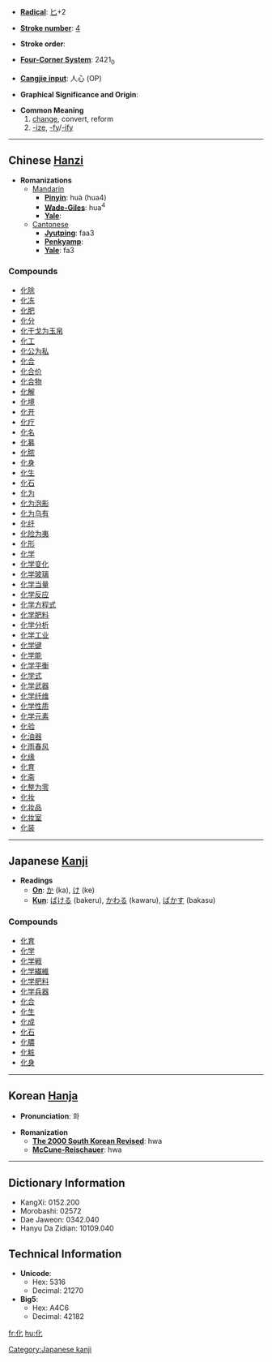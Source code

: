* '''[[Wiktionary:Chinese radical index| Radical]]''': [[Wiktionary:Chinese radical index 匕|匕]]+2

* '''[[Wiktionary:Chinese total strokes index|Stroke number]]''': [[Wiktionary:Chinese total strokes index 4|4]]

* '''Stroke order''': 

* '''[[Wiktionary:Chinese four corner index|Four-Corner System]]''': 2421<sub>0</sub>

* '''[[Wiktionary:Chinese Cangjie index|Cangjie input]]''': 人心 (OP)

* '''Graphical Significance and Origin''': 

* '''Common Meaning'''
*# [[change]], convert, reform
*# [[-ize]], [[-fy]]/[[-ify]]

----

== Chinese [[Hanzi]] ==

* '''Romanizations'''
** [[Mandarin]]
*** '''[[Pinyin]]''': huà (hua4)
*** '''[[Wade-Giles]]''': hua<sup>4</sup>
*** '''[[Yale]]''': 
**[[Cantonese]]
***'''[[Jyutping]]''': faa3
***'''[[Penkyamp]]''': 
***'''[[Yale]]''': fa3

===Compounds===
*[[化除]]
*[[化冻]]
*[[化肥]]
*[[化分]]
*[[化干戈为玉帛]]
*[[化工]]
*[[化公为私]]
*[[化合]]
*[[化合价]]
*[[化合物]]
*[[化解]]
*[[化境]]
*[[化开]]
*[[化疗]]
*[[化名]]
*[[化募]]
*[[化脓]]
*[[化身]]
*[[化生]]
*[[化石]]
*[[化为]]
*[[化为泡影]]
*[[化为乌有]]
*[[化纤]]
*[[化险为夷]]
*[[化形]]
*[[化学]]
*[[化学变化]]
*[[化学玻璃]]
*[[化学当量]]
*[[化学反应]]
*[[化学方程式]]
*[[化学肥料]]
*[[化学分析]]
*[[化学工业]]
*[[化学键]]
*[[化学能]]
*[[化学平衡]]
*[[化学式]]
*[[化学武器]]
*[[化学纤维]]
*[[化学性质]]
*[[化学元素]]
*[[化验]]
*[[化油器]]
*[[化雨春风]]
*[[化缘]]
*[[化育]]
*[[化斋]]
*[[化整为零]]
*[[化妆]]
*[[化妆品]]
*[[化妆室]]
*[[化装]]
 

----

== Japanese [[Kanji]] ==

* '''Readings'''
** '''[[On]]''': [[か]] (ka), [[け]] (ke)
** '''[[Kun]]''': [[ばける]] (bakeru), [[かわる]] (kawaru), [[ばかす]] (bakasu)

===Compounds===
*[[化育]]
*[[化学]]
*[[化学戦]]
*[[化学繊維]]
*[[化学肥料]]
*[[化学兵器]]
*[[化合]]
*[[化生]]
*[[化成]]
*[[化石]]
*[[化膿]]
*[[化粧]]
*[[化身]]


----

== Korean [[Hanja]] ==

* '''Pronunciation''': 화

* '''Romanization'''
** '''[[The 2000 South Korean Revised Romanization|The 2000 South Korean Revised]]''': hwa
** '''[[McCune-Reischauer]]''': hwa

----

== Dictionary Information ==

* KangXi: 0152.200
* Morobashi: 02572
* Dae Jaweon: 0342.040
* Hanyu Da Zidian: 10109.040

== Technical Information ==

* '''Unicode''':
** Hex: 5316
** Decimal: 21270
* '''Big5''':
** Hex: A4C6
** Decimal: 42182

[[Category:Japanese kanji]]

[[fr:化]]
[[hu:化]]
